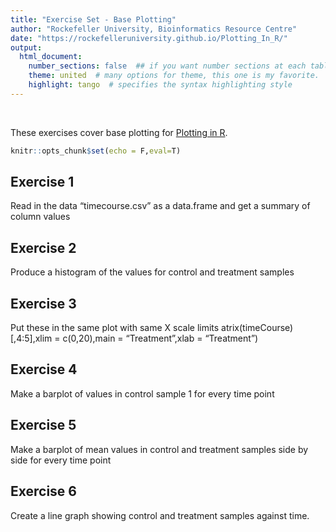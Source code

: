 ```yaml
---
title: "Exercise Set - Base Plotting"
author: "Rockefeller University, Bioinformatics Resource Centre"
date: "https://rockefelleruniversity.github.io/Plotting_In_R/"
output: 
  html_document:
    number_sections: false  ## if you want number sections at each table header
    theme: united  # many options for theme, this one is my favorite.
    highlight: tango  # specifies the syntax highlighting style
---
```


<p>&nbsp;</p>
These exercises cover base plotting for [Plotting in R](https://rockefelleruniversity.github.io/Plotting_In_R/). 

```r
knitr::opts_chunk$set(echo = F,eval=T)
```


## Exercise 1
Read in the data "timecourse.csv" as a data.frame and get a summary of column values


## Exercise 2
Produce a histogram of the values for control and treatment samples


## Exercise 3
Put these in the same plot with same X scale limits
atrix(timeCourse)[,4:5],xlim = c(0,20),main = "Treatment",xlab = "Treatment")


## Exercise 4
Make a barplot of values in control sample 1 for every time point

## Exercise 5
Make a barplot of mean values in control and treatment samples side by side for every time point

## Exercise 6
Create a line graph showing control and treatment samples against time.
